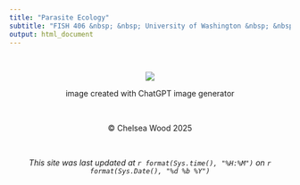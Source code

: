 ```yaml
---
title: "Parasite Ecology"
subtitle: "FISH 406 &nbsp; &nbsp; University of Washington &nbsp; &nbsp; Fall 2025"
output: html_document
---
```


<style>
h1 {
  text-align: center;
}

h2 {
  text-align: center;
}

h3 {
  text-align: center;
}
</style>

<br>


<p align="center">
    <img src="chat_gpt_SAFS.webp">
</p>

<center>image created with ChatGPT image generator</center>

<br>

<center>&copy; Chelsea Wood 2025</center>

<br>

<center>*This site was last updated at `r format(Sys.time(), "%H:%M")` on `r format(Sys.Date(), "%d %b %Y")`*</center>

